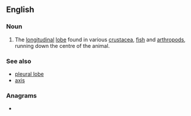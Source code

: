 ==English==

===Noun===
{{en-noun}}

# {{lb|en|anatomy}} The [[longitudinal]] [[lobe]] found in various [[crustacea]], [[fish]] and [[arthropod]]s, running down the centre of the animal.

===See also===
* [[pleural lobe]]
* [[axis]]

===Anagrams===
* {{anagrams|en|exolabial}}